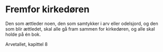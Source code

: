 
# Fremfor kirkedøren 

Den som ættleder noen, den som samtykker i arv eller odelsjord, og den som blir ættledet, skal alle gå fram sammen for kirkedøren, og alle skal holde på én bok.

Arvetallet, kapittel 8

<Work id="ubb-diplom-0257" />
